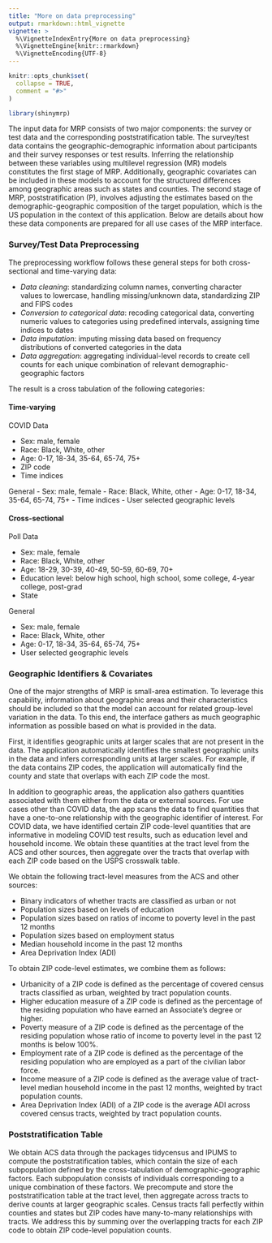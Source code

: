 ```yaml
---
title: "More on data preprocessing"
output: rmarkdown::html_vignette
vignette: >
  %\VignetteIndexEntry{More on data preprocessing}
  %\VignetteEngine{knitr::rmarkdown}
  %\VignetteEncoding{UTF-8}
---
```


```r
knitr::opts_chunk$set(
  collapse = TRUE,
  comment = "#>"
)
```

```r
library(shinymrp)
```

The input data for MRP consists of two major components: the survey or test data and the corresponding poststratification table. The survey/test data contains the geographic-demographic information about participants and their survey responses or test results. Inferring the relationship between these variables using multilevel regression (MR) models constitutes the first stage of MRP. Additionally, geographic covariates can be included in these models to account for the structured differences among geographic areas such as states and counties. The second stage of MRP, poststratification (P), involves adjusting the estimates based on the demographic-geographic composition of the target population, which is the US population in the context of this application. Below are details about how these data components are prepared for all use cases of the MRP interface.

### Survey/Test Data Preprocessing

The preprocessing workflow follows these general steps for both cross-sectional and time-varying data:

- *Data cleaning*: standardizing column names, converting character values to lowercase, handling missing/unknown data, standardizing ZIP and FIPS codes
- *Conversion to categorical data*: recoding categorical data, converting numeric values to categories using predefined intervals, assigning time indices to dates
- *Data imputation*: imputing missing data based on frequency distributions of converted categories in the data
- *Data aggregation*: aggregating individual-level records to create cell counts for each unique combination of relevant demographic-geographic factors

The result is a cross tabulation of the following categories:

#### Time-varying

COVID Data

- Sex: male, female
- Race: Black, White, other
- Age: 0-17, 18-34, 35-64, 65-74, 75+
- ZIP code
- Time indices

General
- Sex: male, female
- Race: Black, White, other
- Age: 0-17, 18-34, 35-64, 65-74, 75+
- Time indices
- User selected geographic levels

#### Cross-sectional

Poll Data

- Sex: male, female
- Race: Black, White, other
- Age: 18-29, 30-39, 40-49, 50-59, 60-69, 70+
- Education level: below high school, high school, some college, 4-year college, post-grad
- State

General

- Sex: male, female
- Race: Black, White, other
- Age: 0-17, 18-34, 35-64, 65-74, 75+
- User selected geographic levels

### Geographic Identifiers & Covariates

One of the major strengths of MRP is small-area estimation. To leverage this capability, information about geographic areas and their characteristics should be included so that the model can account for related group-level variation in the data. To this end, the interface gathers as much geographic information as possible based on what is provided in the data.

First, it identifies geographic units at larger scales that are not present in the data. The application automatically identifies the smallest geographic units in the data and infers corresponding units at larger scales. For example, if the data contains ZIP codes, the application will automatically find the county and state that overlaps with each ZIP code the most.

In addition to geographic areas, the application also gathers quantities associated with them either from the data or external sources. For use cases other than COVID data, the app scans the data to find quantities that have a one-to-one relationship with the geographic identifier of interest. For COVID data, we have identified certain ZIP code-level quantities that are informative in modeling COVID test results, such as education level and household income. We obtain these quantities at the tract level from the ACS and other sources, then aggregate over the tracts that overlap with each ZIP code based on the USPS crosswalk table.

We obtain the following tract-level measures from the ACS and other sources:

- Binary indicators of whether tracts are classified as urban or not
- Population sizes based on levels of education
- Population sizes based on ratios of income to poverty level in the past 12 months
- Population sizes based on employment status
- Median household income in the past 12 months
- Area Deprivation Index (ADI)

To obtain ZIP code-level estimates, we combine them as follows:

- Urbanicity of a ZIP code is defined as the percentage of covered census tracts classified as urban, weighted by tract population counts.
- Higher education measure of a ZIP code is defined as the percentage of the residing population who have earned an Associate's degree or higher.
- Poverty measure of a ZIP code is defined as the percentage of the residing population whose ratio of income to poverty level in the past 12 months is below 100%.
- Employment rate of a ZIP code is defined as the percentage of the residing population who are employed as a part of the civilian labor force.
- Income measure of a ZIP code is defined as the average value of tract-level median household income in the past 12 months, weighted by tract population counts.
- Area Deprivation Index (ADI) of a ZIP code is the average ADI across covered census tracts, weighted by tract population counts.

### Poststratification Table
We obtain ACS data through the packages tidycensus and IPUMS to compute the poststratification tables, which contain the size of each subpopulation defined by the cross-tabulation of demographic-geographic factors. Each subpopulation consists of individuals corresponding to a unique combination of these factors. We precompute and store the poststratification table at the tract level, then aggregate across tracts to derive counts at larger geographic scales. Census tracts fall perfectly within counties and states but ZIP codes have many-to-many relationships with tracts. We address this by summing over the overlapping tracts for each ZIP code to obtain ZIP code-level population counts.